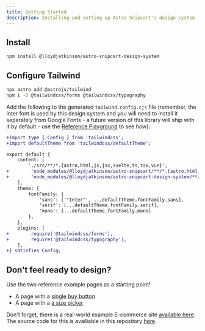 ```yaml
---
title: Getting Started
description: Installing and setting up Astro Snipcart's design system
---
```


## Install

```sh
npm install @lloydjatkinson/astro-snipcart-design-system
```

## Configure Tailwind

```bash
npx astro add @astrojs/tailwind
npm i -D @tailwindcss/forms @tailwindcss/typography
```

Add the following to the generated `tailwind.config.cjs` file (remember, the Inter font is used by this design system and you will need to install it separately from Google Fonts - a future version of this library will ship with it by default - use the [Reference Playground](https://github.com/lloydjatkinson/astro-snipcart/blob/master/packages/playground/src/styles/fonts.css) to see how):

```diff lang="ts"
+import type { Config } from 'tailwindcss';
+import defaultTheme from 'tailwindcss/defaultTheme';

export default {
    content: [
        './src/**/*.{astro,html,js,jsx,svelte,ts,tsx,vue}',
+        'node_modules/@lloydjatkinson/astro-snipcart/**/*.{astro,html,js,jsx,svelte,ts,tsx,vue}',
+        'node_modules/@lloydjatkinson/astro-snipcart-design-system/**/*.{astro,html,js,jsx,svelte,ts,tsx,vue}',
    ],
    theme: {
        fontFamily: {
            'sans': ['"Inter"', ...defaultTheme.fontFamily.sans],
            'serif': [...defaultTheme.fontFamily.serif],
            'mono': [...defaultTheme.fontFamily.mono]
        },
    },
    plugins: [
+        require('@tailwindcss/forms'),
+        require('@tailwindcss/typography'),
    ],
+} satisfies Config;
```

## Don't feel ready to design?

Use the two reference example pages as a starting point!

 * A page with a [single buy button](/en/design-system/example-store-page)
 * A page with a [a size picker](/en/design-system/example-store-page-with-size-picker)

Don't forget, there is a real-world example E-commerce site [available here](https://astro-snipcart-playground.vercel.app). The source code for this is availiable in this repository [here](https://github.com/lloydjatkinson/astro-snipcart/tree/master/packages/playground).